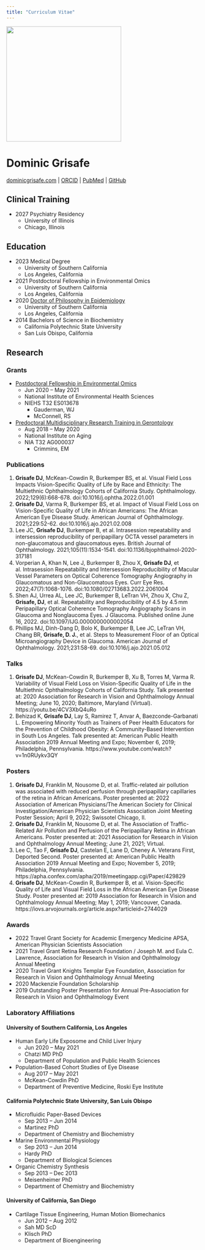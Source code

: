```yaml
---
title: "Curriculum Vitae"
---
```


<img src="grisafe_headshot.jpg" width="300"/>

# Dominic Grisafe

[dominicgrisafe.com](https://dominicgrisafe.com/) | [ORCID](https://orcid.org/0000-0003-1212-9816) | [PubMed](https://pubmed.ncbi.nlm.nih.gov/?term=%28Dominic+J+Grisafe+Ii%5BAuthor%5D%29+OR+%28Dominic+Grisafe%5BAuthor%5D%29&sort=date) | [GitHub](https://github.com/dgrisafe)

## Clinical Training

* 2027 Psychiatry Residency
  * University of Illinois
  * Chicago, Illinois

## Education

* 2023 Medical Degree
  * University of Southern California
  * Los Angeles, California
* 2021 Postdoctoral Fellowship in Environmental Omics
  * University of Southern California
  * Los Angeles, California
* 2020 [Doctor of Philosophy in Epidemiology](https://doi.org/10.25549/usctheses-c89-318788)
  * University of Southern California
  * Los Angeles, California
* 2014 Bachelors of Science in Biochemistry
  * California Polytechnic State University
  * San Luis Obispo, California

  
## Research

### Grants

* [Postdoctoral Fellowship in Environmental Omics](https://drive.google.com/file/d/10VWMRnFBfFJxueXct3npUaVkrcL0fiWs/view?usp=sharing)
  * Jun 2020 – May 2021
  * National Institute of Environmental Health Sciences
  * NIEHS T32 ES013678
    * Gauderman, WJ
    * McConnell, RS
* [Predoctoral Multidisciplinary Research Training in Gerontology](https://gero.usc.edu/mrtraining-in-gero/)
  * Aug 2018 – May 2020
  * National Institute on Aging 
  * NIA T32 AG000037
    * Crimmins, EM
  
### Publications

1. **Grisafe DJ**, McKean-Cowdin R, Burkemper BS, et al. Visual Field Loss Impacts Vision-Specific Quality of Life by Race and Ethnicity: The Multiethnic Ophthalmology Cohorts of California Study. Ophthalmology. 2022;129(6):668-678. doi:10.1016/j.ophtha.2022.01.001
2. **Grisafe DJ**, Varma R, Burkemper BS, et al. Impact of Visual Field Loss on Vision-Specific Quality of Life in African Americans: The African American Eye Disease Study. American Journal of Ophthalmology. 2021;229:52-62. doi:10.1016/j.ajo.2021.02.008
3. Lee JC, **Grisafe DJ**, Burkemper B, et al. Intrasession repeatability and intersession reproducibility of peripapillary OCTA vessel parameters in non-glaucomatous and glaucomatous eyes. British Journal of Ophthalmology. 2021;105(11):1534-1541. doi:10.1136/bjophthalmol-2020-317181
4. Vorperian A, Khan N, Lee J, Burkemper B, Zhou X, **Grisafe DJ**, et al. Intrasession Repeatability and Intersession Reproducibility of Macular Vessel Parameters on Optical Coherence Tomography Angiography in Glaucomatous and Non-Glaucomatous Eyes. Curr Eye Res. 2022;47(7):1068-1076. doi:10.1080/02713683.2022.2061004
5. Shen AJ, Urrea AL, Lee JC, Burkemper B, LeTran VH, Zhou X, Chu Z, **Grisafe, DJ**, et al. Repeatability and Reproducibility of 4.5 by 4.5 mm Peripapillary Optical Coherence Tomography Angiography Scans in Glaucoma and Nonglaucoma Eyes. J Glaucoma. Published online June 16, 2022. doi:10.1097/IJG.0000000000002054
6. Phillips MJ, Dinh-Dang D, Bolo K, Burkemper B, Lee JC, LeTran VH, Chang BR, **Grisafe, D. J.**, et al. Steps to Measurement Floor of an Optical Microangiography Device in Glaucoma. American Journal of Ophthalmology. 2021;231:58-69. doi:10.1016/j.ajo.2021.05.012


### Talks

1. **Grisafe DJ**, McKean-Cowdin R, Burkemper B, Xu B, Torres M, Varma R. Variability of Visual Field Loss on Vision-Specific Quality of Life in the Multiethnic Ophthalmology Cohorts of California Study. Talk presented at: 2020 Association for Research in Vision and Ophthalmology Annual Meeting; June 10, 2020; Baltimore, Maryland (Virtual). https://youtu.be/4CV3XbQ4uRo
2. Behizad K, **Grisafe DJ**, Lay S, Ramirez T, Anvar A, Baezconde-Garbanati L. Empowering Minority Youth as Trainers of Peer Health Educators for the Prevention of Childhood Obesity: A Community-Based Intervention in South Los Angeles. Talk presented at: American Public Health Association 2019 Annual Meeting and Expo; November 6, 2019; Philadelphia, Pennsylvania. https://www.youtube.com/watch?v=1n0RUykv3QY

### Posters

1. **Grisafe DJ**, Franklin M, Nousome D, et al. Traffic-related air pollution was associated with reduced perfusion through peripapillary capillaries of the retina in African Americans. Poster presented at: 2022 Association of American Physicians/The American Society for Clinical Investigation/American Physician Scientists Association Joint Meeting Poster Session; April 9, 2022; Swissotel Chicago, Il.
2. **Grisafe DJ**, Franklin M, Nousome D, et al. The Association of Traffic-Related Air Pollution and Perfusion of the Peripapillary Retina in African Americans. Poster presented at: 2021 Association for Research in Vision and Ophthalmology Annual Meeting; June 21, 2021; Virtual.
3. Lee C, Tao F, **Grisafe DJ**, Castelan E, Lane D, Cheney A. Veterans First, Deported Second. Poster presented at: American Public Health Association 2019 Annual Meeting and Expo; November 5, 2019; Philadelphia, Pennsylvania. https://apha.confex.com/apha/2019/meetingapp.cgi/Paper/429829
4. **Grisafe DJ**, McKean-Cowdin R, Burkemper B, et al. Vision-Specific Quality of Life and Visual Field Loss in the African American Eye Disease Study. Poster presented at: 2019 Association for Research in Vision and Ophthalmology Annual Meeting; May 1, 2019; Vancouver, Canada. https://iovs.arvojournals.org/article.aspx?articleid=2744029

### Awards

* 2022 Travel Grant Society for Academic Emergency Medicine APSA, American Physician Scientists Association 
* 2021 Travel Grant Retina Research Foundation / Joseph M. and Eula C. Lawrence, Association for Research in Vision and Ophthalmology Annual Meeting 
* 2020 Travel Grant Knights Templar Eye Foundation, Association for Research in Vision and Ophthalmology Annual Meeting
* 2020 Mackenzie Foundation Scholarship 
* 2019 Outstanding Poster Presentation for Annual Pre-Association for Research in Vision and Ophthalmology Event

### Laboratory Affiliations

#### University of Southern California, Los Angeles

* Human Early Life Exposome and Child Liver Injury
  * Jun 2020 – May 2021
  * Chatzi MD PhD
  * Department of Population and Public Health Sciences
* Population-Based Cohort Studies of Eye Disease
  * Aug 2017 – May 2021
  * McKean-Cowdin PhD
  * Department of Preventive Medicine, Roski Eye Institute

#### California Polytechnic State University, San Luis Obispo

* Microfluidic Paper-Based Devices
  * Sep 2013 – Jun 2014
  * Martinez PhD
  * Department of Chemistry and Biochemistry
* Marine Environmental Physiology
  * Sep 2013 – Jun 2014
  * Hardy PhD
  * Department of Biological Sciences
* Organic Chemistry Synthesis
  * Sep 2013 – Dec 2013
  * Meisenheimer PhD
  * Department of Chemistry and Biochemistry

#### University of California, San Diego

* Cartilage Tissue Engineering, Human Motion Biomechanics
  * Jun 2012 – Aug 2012
  * Sah MD ScD
  * Klisch PhD
  * Department of Bioengineering
